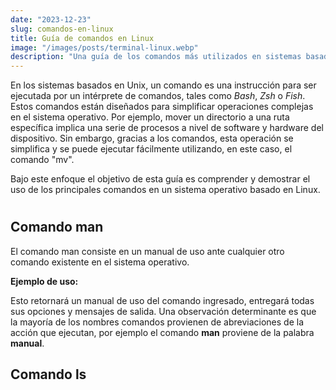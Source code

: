```yaml
---
date: "2023-12-23"
slug: comandos-en-linux
title: Guía de comandos en Linux
image: "/images/posts/terminal-linux.webp"
description: "Una guía de los comandos más utilizados en sistemas basados en linux"
---
```



En los sistemas basados en Unix, un comando es una instrucción para ser ejecutada por un intérprete de comandos, 
tales como *Bash*, *Zsh* o *Fish*. Estos comandos están diseñados para simplificar operaciones complejas en el sistema operativo. 
Por ejemplo, mover un directorio a una ruta específica implica una serie de procesos a nivel de software y hardware del dispositivo. 
Sin embargo, gracias a los comandos, esta operación se simplifica y se puede ejecutar fácilmente utilizando, en este caso, el comando "mv".

Bajo este enfoque el objetivo de esta guía es comprender y demostrar el uso de los principales comandos en un sistema operativo basado en Linux.  

#

## Comando man

El comando man consiste en un manual de uso ante cualquier otro comando existente en el sistema operativo.

**Ejemplo de uso:**

<Codebox text="$ man <comando>" />

Esto retornará un manual de uso del comando ingresado, entregará todas sus opciones y mensajes de salida. Una observación 
determinante es que la mayoría de los nombres comandos provienen de abreviaciones de la acción que ejecutan, por ejemplo 
el comando **man** proviene de la palabra **manual**.


## Comando ls

